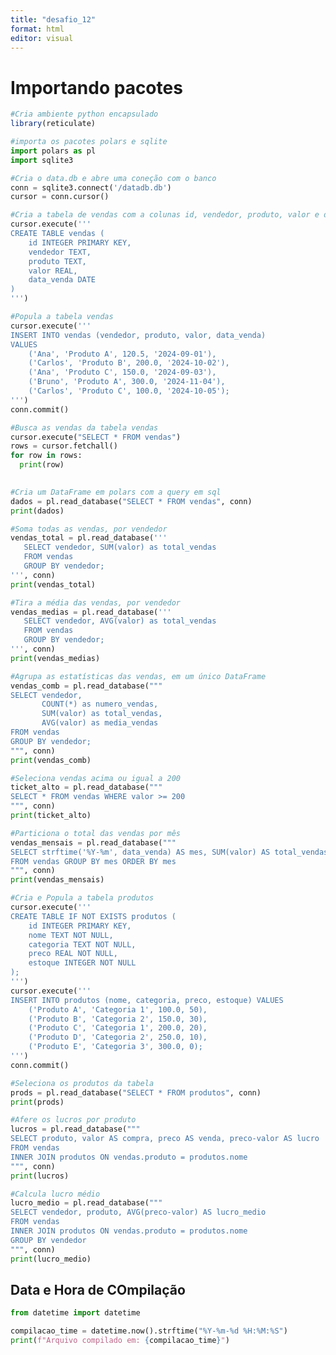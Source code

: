 ---
title: "desafio_12"
format: html
editor: visual
---

# Importando pacotes 

```{r}

#Cria ambiente python encapsulado
library(reticulate)

```

```{python}

#importa os pacotes polars e sqlite
import polars as pl
import sqlite3

```



```{python}

#Cria o data.db e abre uma coneção com o banco
conn = sqlite3.connect('/datadb.db')
cursor = conn.cursor()

```

```{python}

#Cria a tabela de vendas com a colunas id, vendedor, produto, valor e data
cursor.execute('''
CREATE TABLE vendas (
    id INTEGER PRIMARY KEY,
    vendedor TEXT,
    produto TEXT,
    valor REAL,
    data_venda DATE
)
''')

```
```{python}

#Popula a tabela vendas
cursor.execute('''
INSERT INTO vendas (vendedor, produto, valor, data_venda)
VALUES
    ('Ana', 'Produto A', 120.5, '2024-09-01'),
    ('Carlos', 'Produto B', 200.0, '2024-10-02'),
    ('Ana', 'Produto C', 150.0, '2024-09-03'),
    ('Bruno', 'Produto A', 300.0, '2024-11-04'),
    ('Carlos', 'Produto C', 100.0, '2024-10-05');
''')
conn.commit()

```

```{python}

#Busca as vendas da tabela vendas
cursor.execute("SELECT * FROM vendas")
rows = cursor.fetchall()
for row in rows:
  print(row)
  
```

```{python}

#Cria um DataFrame em polars com a query em sql
dados = pl.read_database("SELECT * FROM vendas", conn)
print(dados)

```

```{python}

#Soma todas as vendas, por vendedor
vendas_total = pl.read_database('''
   SELECT vendedor, SUM(valor) as total_vendas
   FROM vendas
   GROUP BY vendedor;
''', conn)
print(vendas_total)

```

```{python}

#Tira a média das vendas, por vendedor
vendas_medias = pl.read_database('''
   SELECT vendedor, AVG(valor) as total_vendas
   FROM vendas
   GROUP BY vendedor;
''', conn)
print(vendas_medias)

```

```{python}

#Agrupa as estatísticas das vendas, em um único DataFrame
vendas_comb = pl.read_database("""
SELECT vendedor, 
       COUNT(*) as numero_vendas,
       SUM(valor) as total_vendas, 
       AVG(valor) as media_vendas
FROM vendas
GROUP BY vendedor;
""", conn)
print(vendas_comb)

```

```{python}

#Seleciona vendas acima ou igual a 200
ticket_alto = pl.read_database("""
SELECT * FROM vendas WHERE valor >= 200
""", conn)
print(ticket_alto)

```
```{python}

#Particiona o total das vendas por mês
vendas_mensais = pl.read_database("""
SELECT strftime('%Y-%m', data_venda) AS mes, SUM(valor) AS total_vendas
FROM vendas GROUP BY mes ORDER BY mes
""", conn)
print(vendas_mensais)

```

```{python}

#Cria e Popula a tabela produtos
cursor.execute('''
CREATE TABLE IF NOT EXISTS produtos (
    id INTEGER PRIMARY KEY,
    nome TEXT NOT NULL,
    categoria TEXT NOT NULL,
    preco REAL NOT NULL,
    estoque INTEGER NOT NULL
);
''')
cursor.execute('''
INSERT INTO produtos (nome, categoria, preco, estoque) VALUES
    ('Produto A', 'Categoria 1', 100.0, 50),
    ('Produto B', 'Categoria 2', 150.0, 30),
    ('Produto C', 'Categoria 1', 200.0, 20),
    ('Produto D', 'Categoria 2', 250.0, 10),
    ('Produto E', 'Categoria 3', 300.0, 0);
''')
conn.commit()

```
```{python}

#Seleciona os produtos da tabela
prods = pl.read_database("SELECT * FROM produtos", conn)
print(prods)

```
```{python}

#Afere os lucros por produto
lucros = pl.read_database("""
SELECT produto, valor AS compra, preco AS venda, preco-valor AS lucro
FROM vendas
INNER JOIN produtos ON vendas.produto = produtos.nome
""", conn)
print(lucros)

```

```{python}

#Calcula lucro médio
lucro_medio = pl.read_database("""
SELECT vendedor, produto, AVG(preco-valor) AS lucro_medio
FROM vendas
INNER JOIN produtos ON vendas.produto = produtos.nome
GROUP BY vendedor
""", conn)
print(lucro_medio)

```

## Data e Hora de COmpilação

```{python}
from datetime import datetime

compilacao_time = datetime.now().strftime("%Y-%m-%d %H:%M:%S")
print(f"Arquivo compilado em: {compilacao_time}")
```


